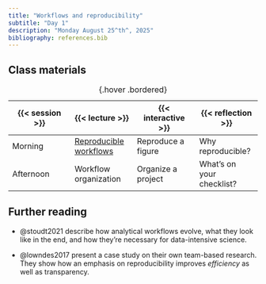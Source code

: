 ```yaml
---
title: "Workflows and reproducibility"
subtitle: "Day 1"
description: "Monday August 25^th^, 2025"
bibliography: references.bib
---
```


## Class materials

| {{< session >}} | {{< lecture >}} | {{< interactive >}} | {{< reflection >}} |
|------------------|------------------|------------------|------------------|
| Morning | [Reproducible workflows](lecture-slides/lecture-day1am-slides.qmd) | Reproduce a figure | Why reproducible? |
| Afternoon | Workflow organization | Organize a project | What's on your checklist? |

: {.hover .bordered}

## Further reading

-   @stoudt2021 describe how analytical workflows evolve, what they look like in the end, and how they're necessary for data-intensive science.

-   @lowndes2017 present a case study on their own team-based research. They show how an emphasis on reproducibility improves *efficiency* as well as transparency.
